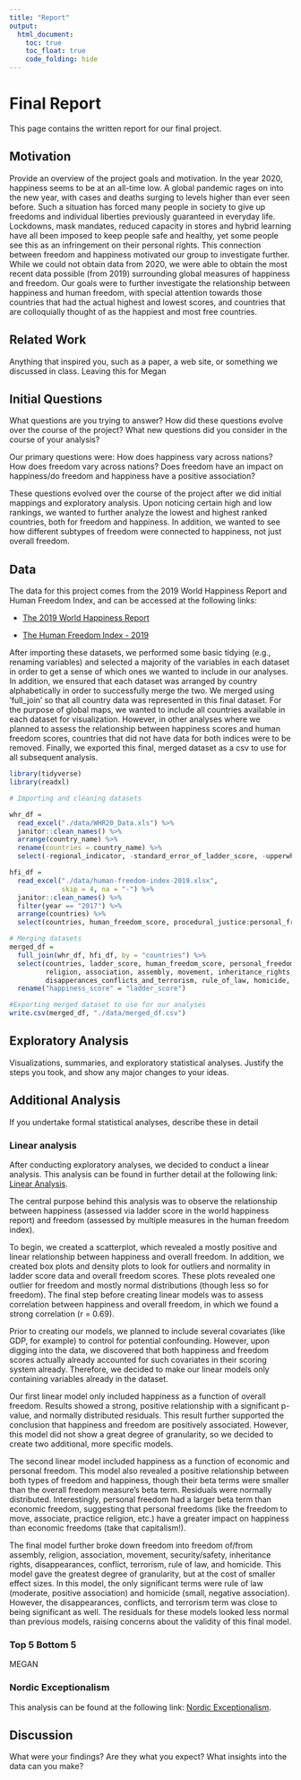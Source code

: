 ```yaml
---
title: "Report"
output: 
  html_document:
    toc: true
    toc_float: true
    code_folding: hide
---
```

# Final Report
This page contains the written report for our final project.

## Motivation
 Provide an overview of the project goals and motivation.
 In the year 2020, happiness seems to be at an all-time low. A global pandemic rages on into the new year, with cases and deaths surging to levels higher than ever seen before. Such a situation has forced many people in society to give up freedoms and individual liberties previously guaranteed in everyday life. Lockdowns, mask mandates, reduced capacity in stores and hybrid learning have all been imposed to keep people safe and healthy, yet some people see this as an infringement on their personal rights. This connection between freedom and happiness motivated our group to investigate further. 
 While we could not obtain data from 2020, we were able to obtain the most recent data possible (from 2019) surrounding global measures of happiness and freedom. Our goals were to further investigate the relationship between happiness and human freedom, with special attention towards those countries that had the actual highest and lowest scores, and countries that are colloquially thought of as the happiest and most free countries.
 
## Related Work
Anything that inspired you, such as a paper, a web site, or something we discussed in class.
Leaving this for Megan

## Initial Questions
What questions are you trying to answer? How did these questions evolve over the course of the project? What new questions did you consider in the course of your analysis?

Our primary questions were: How does happiness vary across nations?
How does freedom vary across nations? 
Does freedom have an impact on happiness/do freedom and happiness have a positive association?

These questions evolved over the course of the project after we did initial mappings and exploratory analysis. Upon noticing certain high and low rankings, we wanted to further analyze the lowest and highest ranked countries, both for freedom and happiness. In addition, we wanted to see how different subtypes of freedom were connected to happiness, not just overall freedom.

## Data

The data for this project comes from the 2019 World Happiness Report and Human Freedom Index, and can be accessed at the following links: 

* [The 2019 World Happiness Report ](https://worldhappiness.report/ed/2019/)

* [The Human Freedom Index - 2019](https://www.cato.org/human-freedom-index-new)

After importing these datasets, we performed some basic tidying (e.g., renaming variables) and selected a majority of the variables in each dataset in order to get a sense of which ones we wanted to include in our analyses. In addition, we ensured that each dataset was arranged by country alphabetically in order to successfully merge the two. We merged using 'full_join' so that all country data was represented in this final dataset. For the purpose of global maps, we wanted to include all countries available in each dataset for visualization. However, in other analyses where we planned to assess the relationship between happiness scores and human freedom scores, countries that did not have data for both indices were to be removed. Finally, we exported this final, merged dataset as a csv to use for all subsequent analysis. 

```r
library(tidyverse)
library(readxl)

# Importing and cleaning datasets

whr_df = 
  read_excel("./data/WHR20_Data.xls") %>% 
  janitor::clean_names() %>% 
  arrange(country_name) %>% 
  rename(countries = country_name) %>% 
  select(-regional_indicator, -standard_error_of_ladder_score, -upperwhisker, -lowerwhisker)

hfi_df = 
  read_excel("./data/human-freedom-index-2019.xlsx",
             skip = 4, na = "-") %>% 
  janitor::clean_names() %>% 
  filter(year == "2017") %>% 
  arrange(countries) %>% 
  select(countries, human_freedom_score, procedural_justice:personal_freedom_score, government_consumption:economic_freedom_score)

# Merging datasets
merged_df = 
  full_join(whr_df, hfi_df, by = "countries") %>% 
  select(countries, ladder_score, human_freedom_score, personal_freedom_score, economic_freedom_score, 
         religion, association, assembly, movement, inheritance_rights,
         disapperances_conflicts_and_terrorism, rule_of_law, homicide, size_of_government) %>% 
  rename("happiness_score" = "ladder_score")

#Exporting merged dataset to use for our analyses
write.csv(merged_df, "./data/merged_df.csv")

```

## Exploratory Analysis
Visualizations, summaries, and exploratory statistical analyses. Justify the steps you took, and show any major changes to your ideas.

## Additional Analysis
If you undertake formal statistical analyses, describe these in detail

### Linear analysis
After conducting exploratory analyses, we decided to conduct a linear analysis. This analysis can be found in further detail at the following link: [Linear Analysis](Linear-Analysis.html). 

The central purpose behind this analysis was to observe the relationship between happiness (assessed via ladder score in the world happiness report) and freedom (assessed by multiple measures in the human freedom index). 

To begin, we created a scatterplot, which revealed a mostly positive and linear relationship between happiness and overall freedom. In addition, we created box plots and density plots to look for outliers and normality in ladder score data and overall freedom scores. These plots revealed one outlier for freedom and mostly normal distributions (though less so for freedom). The final step before creating linear models was to assess correlation between happiness and overall freedom, in which we found a strong correlation (r = 0.69).

Prior to creating our models, we planned to include several covariates (like GDP, for example) to control for potential confounding. However, upon digging into the data, we discovered that both happiness and freedom scores actually already accounted for such covariates in their scoring system already. Therefore, we decided to make our linear models only containing variables already in the dataset. 

Our first linear model only included happiness as a function of overall freedom. Results showed a strong, positive relationship with a significant p-value, and normally distributed residuals. This result further supported the conclusion that happiness and freedom are positively associated. However, this model did not show a great degree of granularity, so we decided to create two additional, more specific models.

The second linear model included happiness as a function of economic and personal freedom. This model also revealed a positive relationship between both types of freedom and happiness, though their beta terms were smaller than the overall freedom measure's beta term. Residuals were normally distributed. Interestingly, personal freedom had a larger beta term than economic freedom, suggesting that personal freedoms (like the freedom to move, associate, practice religion, etc.) have a greater impact on happiness than economic freedoms (take that capitalism!).

The final model further broke down freedom into freedom of/from assembly, religion, association, movement, security/safety, inheritance rights, disappearances, conflict, terrorism, rule of law, and homicide. This model gave the greatest degree of granularity, but at the cost of smaller effect sizes. In this model, the only significant terms were rule of law (moderate, positive association) and homicide (small, negative association). However, the disappearances, conflicts, and terrorism term was close to being significant as well. The residuals for these models looked less normal than previous models, raising concerns about the validity of this final model.


### Top 5 Bottom 5
MEGAN

### Nordic Exceptionalism
This analysis can be found at the following link: [Nordic Exceptionalism](nordic_except.html). 

## Discussion
What were your findings? Are they what you expect? What insights into the data can you make?